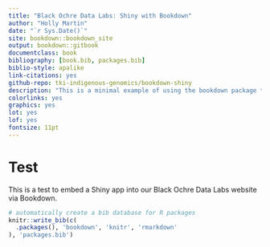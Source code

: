 ```yaml
--- 
title: "Black Ochre Data Labs: Shiny with Bookdown"
author: "Holly Martin"
date: "`r Sys.Date()`"
site: bookdown::bookdown_site
output: bookdown::gitbook
documentclass: book
bibliography: [book.bib, packages.bib]
biblio-style: apalike
link-citations: yes
github-repo: tki-indigenous-genomics/bookdown-shiny
description: "This is a minimal example of using the bookdown package to embed a Shiny app on our github pages website"
colorlinks: yes
graphics: yes
lot: yes
lof: yes
fontsize: 11pt
---
```


# Test

This is a test to embed a Shiny app into our Black Ochre Data Labs website via Bookdown.

```r
# automatically create a bib database for R packages
knitr::write_bib(c(
  .packages(), 'bookdown', 'knitr', 'rmarkdown'
), 'packages.bib')
```

